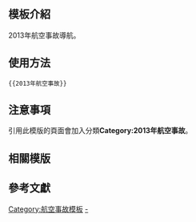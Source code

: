 <includeonly><!-- 在這裡加入模板的保護標識 --></includeonly><noinclude>{{Documentation subpage}}</noinclude>
<!-- 在本行下編輯模板說明 -->

== 模板介紹 ==

2013年航空事故導航。

==使用方法==

<pre>{{2013年航空事故}}</pre>

== 注意事項 ==

引用此模版的頁面會加入分類'''Category:2013年航空事故'''。

== 相關模版 ==

{{歷年航空事故模板}}

== 參考文獻 ==

<includeonly>
<!-- 本行下加入模板的分類 -->
[[Category:航空事故模板]]
[[Category:2013年航空事故|-]]
</includeonly>